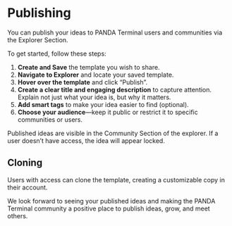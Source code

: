# Publishing

You can publish your ideas to PANDA Terminal users and communities via the Explorer Section.

To get started, follow these steps:

1. **Create and Save** the template you wish to share.
2. **Navigate to Explorer** and locate your saved template.
3. **Hover over the template** and click “Publish”.
4. **Create a clear title and engaging description** to capture attention. Explain not just what your idea is, but why it matters.
5. **Add smart tags** to make your idea easier to find (optional).
6. **Choose your audience**—keep it public or restrict it to specific communities or users.

Published ideas are visible in the Community Section of the explorer. If a user doesn’t have access, the idea will appear locked.

## Cloning

Users with access can clone the template, creating a customizable copy in their account.

We look forward to seeing your published ideas and making the PANDA Terminal community a positive place to publish ideas, grow, and meet others.
